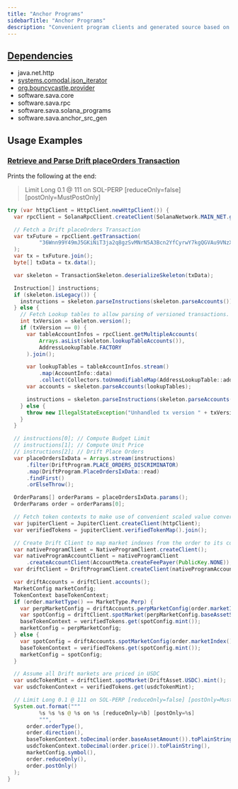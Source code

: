 ```yaml
---
title: "Anchor Programs"
sidebarTitle: "Anchor Programs"
description: "Convenient program clients and generated source based on Anchor IDLs."
---
```


<Card title="GitHub Repository" icon="github" horizontal={true} href="https://github.com/sava-software/anchor-programs" />

## [Dependencies](https://github.com/sava-software/anchor-programs/blob/main/programs/src/main/java/module-info.java)
  - java.net.http
  - [systems.comodal.json_iterator](https://github.com/comodal/json-iterator?tab=readme-ov-file#json-iterator)
  - [org.bouncycastle.provider](https://www.bouncycastle.org/download/bouncy-castle-java/#latest)
  - software.sava.core
  - software.sava.rpc
  - software.sava.solana_programs
  - software.sava.anchor_src_gen

## Usage Examples

### [Retrieve and Parse Drift placeOrders Transaction](https://github.com/sava-software/anchor-programs/blob/main/examples/src/main/java/software/sava/anchor/program/examples/ParseDriftPlaceOrdersTransaction.java)

Prints the following at the end:
> Limit Long 0.1 @ 111 on SOL-PERP [reduceOnly=false] [postOnly=MustPostOnly]

```java
try (var httpClient = HttpClient.newHttpClient()) {
  var rpcClient = SolanaRpcClient.createClient(SolanaNetwork.MAIN_NET.getEndpoint(), httpClient);

  // Fetch a Drift placeOrders Transaction
  var txFuture = rpcClient.getTransaction(
          "36Wnn99Y49mJ5GKiNiT3ja2q8gzSvMNrN5A3Bcn2YfCyrwY7kgQGVAu9VNzXqmWSbgzX76oUGxYNuPGM7tpPoJJS"
  );
  var tx = txFuture.join();
  byte[] txData = tx.data();

  var skeleton = TransactionSkeleton.deserializeSkeleton(txData);

  Instruction[] instructions;
  if (skeleton.isLegacy()) {
    instructions = skeleton.parseInstructions(skeleton.parseAccounts());
  } else {
    // Fetch Lookup tables to allow parsing of versioned transactions.
    int txVersion = skeleton.version();
    if (txVersion == 0) {
      var tableAccountInfos = rpcClient.getMultipleAccounts(
          Arrays.asList(skeleton.lookupTableAccounts()),
          AddressLookupTable.FACTORY
      ).join();

      var lookupTables = tableAccountInfos.stream()
          .map(AccountInfo::data)
          .collect(Collectors.toUnmodifiableMap(AddressLookupTable::address, Function.identity()));
      var accounts = skeleton.parseAccounts(lookupTables);

      instructions = skeleton.parseInstructions(skeleton.parseAccounts(lookupTables));
    } else {
      throw new IllegalStateException("Unhandled tx version " + txVersion);
    }
  }

  // instructions[0]; // Compute Budget Limit
  // instructions[1]; // Compute Unit Price
  // instructions[2]; // Drift Place Orders
  var placeOrdersIxData = Arrays.stream(instructions)
      .filter(DriftProgram.PLACE_ORDERS_DISCRIMINATOR)
      .map(DriftProgram.PlaceOrdersIxData::read)
      .findFirst()
      .orElseThrow();

  OrderParams[] orderParams = placeOrdersIxData.params();
  OrderParams order = orderParams[0];

  // Fetch token contexts to make use of convenient scaled value conversions.
  var jupiterClient = JupiterClient.createClient(httpClient);
  var verifiedTokens = jupiterClient.verifiedTokenMap().join();

  // Create Drift Client to map market indexes from the order to its configuration.
  var nativeProgramClient = NativeProgramClient.createClient();
  var nativeProgramAccountClient = nativeProgramClient
      .createAccountClient(AccountMeta.createFeePayer(PublicKey.NONE));
  var driftClient = DriftProgramClient.createClient(nativeProgramAccountClient);

  var driftAccounts = driftClient.accounts();
  MarketConfig marketConfig;
  TokenContext baseTokenContext;
  if (order.marketType() == MarketType.Perp) {
    var perpMarketConfig = driftAccounts.perpMarketConfig(order.marketIndex());
    var spotConfig = driftClient.spotMarket(perpMarketConfig.baseAssetSymbol());
    baseTokenContext = verifiedTokens.get(spotConfig.mint());
    marketConfig = perpMarketConfig;
  } else {
    var spotConfig = driftAccounts.spotMarketConfig(order.marketIndex());
    baseTokenContext = verifiedTokens.get(spotConfig.mint());
    marketConfig = spotConfig;
  }

  // Assume all Drift markets are priced in USDC
  var usdcTokenMint = driftClient.spotMarket(DriftAsset.USDC).mint();
  var usdcTokenContext = verifiedTokens.get(usdcTokenMint);

  // Limit Long 0.1 @ 111 on SOL-PERP [reduceOnly=false] [postOnly=MustPostOnly]
  System.out.format("""
          %s %s %s @ %s on %s [reduceOnly=%b] [postOnly=%s]
          """,
      order.orderType(),
      order.direction(),
      baseTokenContext.toDecimal(order.baseAssetAmount()).toPlainString(),
      usdcTokenContext.toDecimal(order.price()).toPlainString(),
      marketConfig.symbol(),
      order.reduceOnly(),
      order.postOnly()
  );
}
```

